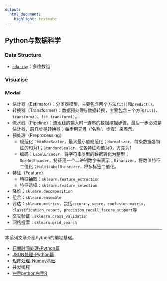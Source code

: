 ```yaml
---
output:
  html_document:
    highlight: textmate
---
```



## Python与数据科学
### Data Structure
- [`ndarray`](py_numpy_ndarray.html)：多维数组


### Visualise

### Model
- 估计器（Estimator）：分类器模型，主要包含两个方法`fit()`和`predict()`。
- 转换器（Transformer）：数据预处理与数据转换，主要包含三个方法`fit()`、`transform()`、`fit_transform()`。
- 流水线（Pipeline）：流水线的输入时一连串的数据挖掘步骤，最后一步必须是估计器，前几步是转换器；每步用元组（'名称'，步骤）来表示。
- 预处理（Preprocessing）
    + 规范化：`MinMaxScaler`，最大最小值规范化；`Normalizer`，每条数据各特征的和为1；`StandardScaler`，使各特征均值为0，方差为1
    + 编码：`LabelEncoder`，将字符串类型的数据转化为整型；`OneHotEncoder`，特征用一个二进制数字来表示；`Binarizer`，将数值特征二值化；`MultiLabelBinarizer`，将多标签二值化。
- 特征（Feature）
    + 特征抽取：`sklearn.feature_extraction`
    + 特征选择：`sklearn.feature_selection`
- 降维：`sklearn.decomposition`
- 组合：`sklearn.ensemble`
- 评估：`sklearn.metrics`，包括`accuracy_score`，`confusion_matrix`，`classification_report`，`precision_recall_fscore_support`等
- 交叉验证：`sklearn.cross_validation`
- 网格搜索：`sklearn.grid_search`

<hr>





本系列文章介绍Python的编程基础。

+ [日期时间处理-Python篇](Python_datetime.html)
+ [JSON处理-Python篇](Python_JSON.html)
+ [矩阵处理-Numpy基础](python_numpy.html)
+ [并发编程](python_parallel.html)
+ [左手python右手R](left_python_right_r.html)